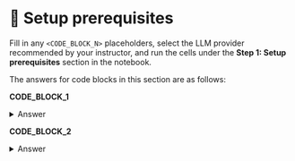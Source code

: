 # 👐 Setup prerequisites

Fill in any `<CODE_BLOCK_N>` placeholders, select the LLM provider recommended by your instructor, and run the cells under the **Step 1: Setup prerequisites** section in the notebook.

The answers for code blocks in this section are as follows:

**CODE_BLOCK_1**

<details>
<summary>Answer</summary>
<div>
```python
mongodb_client[DB_NAME][VS_COLLECTION_NAME]
```
</div>
</details>

**CODE_BLOCK_2**

<details>
<summary>Answer</summary>
<div>
```python
mongodb_client[DB_NAME][FULL_COLLECTION_NAME]
```
</div>
</details>
